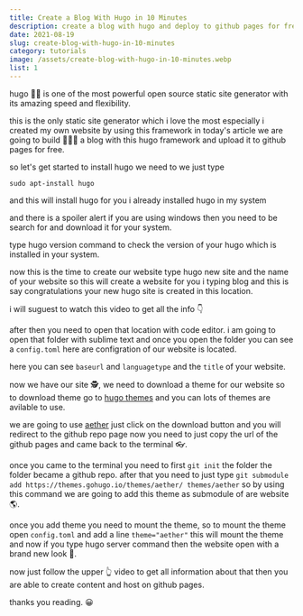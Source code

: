 ```yaml
---
title: Create a Blog With Hugo in 10 Minutes
description: create a blog with hugo and deploy to github pages for free no need to download wordpress and in the fast way to can create
date: 2021-08-19
slug: create-blog-with-hugo-in-10-minutes
category: tutorials
image: /assets/create-blog-with-hugo-in-10-minutes.webp
list: 1
---
```


hugo 👋🏼 is one of the most powerful open source static site generator with its amazing speed and flexibility.

this is the only static site generator which i love the most especially i created my own website by using this framework in today's article we are going to build 🧑🏼‍💻 a blog with this hugo framework and upload it to github pages for free.

so let's get started to install hugo we need to we just type

```
sudo apt-install hugo
```

and this will install hugo for you i already installed hugo in my system

and there is a spoiler alert if you are using windows then you need to be search for and download it for your system.

type hugo version command to check the version of your hugo which is installed in your system.

now this is the time to create our website type hugo new site and the name of your website so this will create a website for you i typing blog and this is say congratulations your new hugo site is created in this location.

i will suguest to watch this video to get all the info 👇

after then you need to open that location with code editor. i am going to open that folder with sublime text and once you open the folder you can see a `config.toml` here are configration of our website is located.

here you can see `baseurl` and `languagetype` and the `title` of your website.

now we have our site 🕵️, we need to download a theme for our website so to download theme go to [hugo themes](https://themes.gohugo.io) and you can lots of themes are avilable to use.

we are going to use [aether](https://themes.gohugo.io/themes/aether/) just click on the download button and you will redirect to the github repo page now you need to just copy the url of the github pages and came back to the terminal 👓.

once you came to the terminal you need to first `git init` the folder the folder became a github repo. after that you need to just type `git submodule add https://themes.gohugo.io/themes/aether/ themes/aether` so by using this command we are going to add this theme as submodule of are website 🌎.

once you add theme you need to mount the theme, so to mount the theme open `config.toml` and add a line `theme="aether"` this will mount the theme and now if you type hugo server command then the website open with a brand new look 👀.

now just follow the upper 👆 video to get all information about that then you are able to create content and host on github pages.

thanks you reading. 😀
